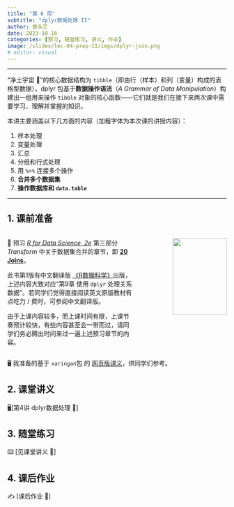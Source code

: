 ```yaml
---
title: "第 6 周"
subtitle: "dplyr数据处理 II"
author: 曾永艺
date: 2023-10-16
categories: [预习, 随堂练习, 讲义, 作业]
image: /slides/lec-04-prep-II/imgs/dplyr-join.png
# editor: visual
---
```


<hr>

“净土宇宙 🌌”的核心数据结构为 `tibble`（即由行（样本）和列（变量）构成的表格型数据），dplyr 包基于**数据操作语法**（_A Grammar of Data Manipulation_）构建出一组用来操作 `tibble` 对象的核心函数——它们就是我们在接下来两次课中需要学习、理解并掌握的知识。

本讲主要涵盖以下几方面的内容（加粗字体为本次课的讲授内容）：

1. 样本处理
2. 变量处理
3. 汇总
4. 分组和行式处理
5. 用 `%>%` 连接多个操作
6. **合并多个数据集**
7. **操作数据库和 `data.table`**

<hr>

## 1. 课前准备

:::::{.columns}

::::{.column width="60%"}

📖 预习 [*R for Data Science, 2e*](https://r4ds.hadley.nz/) 第三部分 _Transform_ 中关于数据集合并的章节，即 [**20 Joins**](https://r4ds.hadley.nz/joins)。

:::{.callout-tip appearance="simple"}
此书第1版有中文翻译版 [《R数据科学》](https://www.ituring.com.cn/book/2113)出版，上述内容大致对应“第9章 使用 `dplyr` 处理关系数据”。若同学们觉得直接阅读英文原版教材有点吃力 / 费时，可参阅中文翻译版。
:::

:::{.callout-warning appearance="simple"}
由于上课内容较多，而上课时间有限，上课节奏预计较快，有些内容甚至会一带而过，请同学们务必腾出时间来过一遍上述预习章节的内容。
:::

::::

::::{.column width="40%"}
:::{style="text-align:right"}
<img src="https://r4ds.hadley.nz/cover.jpg" class="cover" width="80%"/>
:::
::::

:::::

🖥️ 我准备的基于 `xaringan`包 的 [网页版讲义](/slides/lec-04-prep-II/L04_Transformation_Prep_II.html)，供同学们参考。

## 2. 课堂讲义

🖥️[第4讲 dplyr数据处理 🐝]

## 3. 随堂练习

⌨️ [见课堂讲义 🐝]

## 4. 课后作业

✍️ [课后作业 🐝]

<br>

<!-- ::: {style="font-size:0.875em; text-align:right"} -->
<!-- 回到 [课程安排](../schedule.qmd) ⏎ -->
<!-- 🐝 -->
<!-- ::: -->
